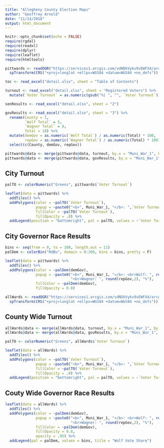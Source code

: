 ```yaml
---
title: "Allegheny County Election Maps"
author: "Geoffrey Arnold"
date: "11/14/2018"
output: html_document
---
```


```r
knitr::opts_chunk$set(echo = FALSE)
require(rgdal)
require(readxl)
require(dplyr)
require(leaflet)
require(htmltools)

pittwards <- readOGR("https://services1.arcgis.com/vdNDkVykv9vEWFX4/arcgis/rest/services/VotingDistricts2017_May_v6/FeatureServer/0/query?where=Muni_War_1+LIKE+%27Pittsburgh%25%27&objectIds=&time=&geometry=&geometryType=esriGeometryEnvelope&inSR=&spatialRel=esriSpatialRelIntersects&resultType=none&distance=0.0&units=esriSRUnit_Meter&returnGeodetic=false&outFields=*&returnGeometry=true&returnCentroid=false&multipatchOption=xyFootprint&maxAllowableOffset=&geometryPrecision=&outSR=&datumTransformation=&applyVCSProjection=false&returnIdsOnly=false&returnUniqueIdsOnly=false&returnCountOnly=false&returnExtentOnly=false&returnDistinctValues=false&orderByFields=&groupByFieldsForStatistics=&outStatistics=&having=&resultOffset=&resultRecordCount=&returnZ=false&returnM=false&returnExceededLimitFeatures=true&quantizationParameters=&sqlFormat=standard&f=pgeojson&token=") %>%
  spTransform(CRS("+proj=longlat +ellps=WGS84 +datum=WGS84 +no_defs"))

toc <- read_excel("detail.xlsx", sheet = "Table of Contents")

turnout <- read_excel("detail.xlsx", sheet = "Registered Voters") %>%
  mutate(`Voter Turnout` = as.numeric(gsub("%| ", "", `Voter Turnout`)))

senResults <- read_excel("detail.xlsx", sheet = "2")

govResults <- read_excel("detail.xlsx", sheet = "3") %>%
  rename(County = 1,
         `Wolf Total` = 5,
         `Wagner Total` = 8,
         Total = 18) %>%
  mutate(demGov = as.numeric(`Wolf Total`) / as.numeric(Total) * 100,
         repGov = as.numeric(`Wagner Total`) / as.numeric(Total) * 100) %>%
  select(c(County, demGov, repGov))

pittwards@data <- merge(pittwards@data, turnout, by.x = "Muni_War_1", by.y = "County", sort = FALSE, all.x = TRUE)
pittwards@data <- merge(pittwards@data, govResults, by.x = "Muni_War_1", by.y = "County", sort = FALSE, all.x = TRUE)
```

## City Turnout

```r
palTO <- colorNumeric("Greens", pittwards$`Voter Turnout`)

leaflet(data = pittwards) %>%
  addTiles() %>%
  addPolygons(color = ~palTO(`Voter Turnout`), 
              popup = ~paste0("<b>", Muni_War_1, "</b>: ",`Voter Turnout`, "%"),
              fillColor = ~palTO(`Voter Turnout`),
              fillOpacity = .8) %>%
  addLegend(position = "bottomright", pal = palTO, values = ~`Voter Turnout`, title = "Voter Turnout (%)")
```

## City Governor Race Results

```r
bins <- seq(from = 0, to = 100, length.out = 11)
palDem <- colorBin("RdBu", domain = 0:100, bins = bins, pretty = F)

leaflet(data = pittwards) %>%
  addTiles() %>%
  addPolygons(color = ~palDem(demGov), 
              popup = ~paste0("<b>", Muni_War_1, "</b>: <br>Wolf: ", round(demGov, 2), "%",
                              "<br>Wagner: ", round(repGov,2), "%"),
              fillColor = ~palDem(demGov),
              fillOpacity = 0.8)

allWards <- readOGR("https://services1.arcgis.com/vdNDkVykv9vEWFX4/arcgis/rest/services/VotingDistricts2017_May_v6/FeatureServer/0/query?where=1=1&objectIds=&time=&geometry=&geometryType=esriGeometryEnvelope&inSR=&spatialRel=esriSpatialRelIntersects&resultType=none&distance=0.0&units=esriSRUnit_Meter&returnGeodetic=false&outFields=*&returnGeometry=true&returnCentroid=false&multipatchOption=xyFootprint&maxAllowableOffset=&geometryPrecision=&outSR=&datumTransformation=&applyVCSProjection=false&returnIdsOnly=false&returnUniqueIdsOnly=false&returnCountOnly=false&returnExtentOnly=false&returnDistinctValues=false&orderByFields=&groupByFieldsForStatistics=&outStatistics=&having=&resultOffset=&resultRecordCount=&returnZ=false&returnM=false&returnExceededLimitFeatures=true&quantizationParameters=&sqlFormat=standard&f=pgeojson&token=") %>%
  spTransform(CRS("+proj=longlat +ellps=WGS84 +datum=WGS84 +no_defs"))
```

## County Wide Turnout

```r
allWards@data <- merge(allWards@data, turnout, by.x = "Muni_War_1", by.y = "County", sort = FALSE, all.x = TRUE)
allWards@data <- merge(allWards@data, govResults, by.x = "Muni_War_1", by.y = "County", sort = FALSE, all.x = TRUE)

palTO <- colorNumeric("Greens", allWards$`Voter Turnout`)

leaflet(data = allWards) %>%
  addTiles() %>%
  addPolygons(color = ~palTO(`Voter Turnout`), 
              popup = ~paste0("<b>", Muni_War_1, "</b>: ",`Voter Turnout`, "%"),
              fillColor = ~palTO(`Voter Turnout`),
              fillOpacity = .8) %>%
  addLegend(position = "bottomright", pal = palTO, values = ~`Voter Turnout`, title = "Voter Turnout (%)")
```

## Couty Wide Governor Race Results

```r
leaflet(data = allWards) %>%
  addTiles() %>%
  addPolygons(color = ~palDem(demGov), 
              popup = ~paste0("<b>", Muni_War_1, "</b>: <br>Wolf: ", round(demGov, 2), "%",
                              "<br>Wagner: ", round(repGov,2), "%"),
              fillColor = ~palDem(demGov),
              fillOpacity = 0.8,
              opacity = .95) %>%
  addLegend(pal = palDem, values = bins, title = "Wolf Vote Share")
```
